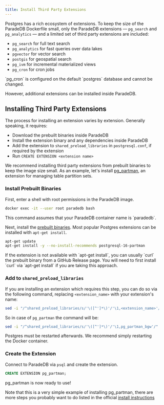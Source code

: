```yaml
---
title: Install Third Party Extensions
---
```


Postgres has a rich ecosystem of extensions. To keep the size of the ParadeDB Dockerfile small, only the ParadeDB extensions — `pg_search` and `pg_analytics` — and a limited set of third party extensions are included:

- `pg_search` for full text search
- `pg_analytics` for fast queries over data lakes
- `pgvector` for vector search
- `postgis` for geospatial search
- `pg_ivm` for incremental materialized views
- `pg_cron` for cron jobs

<Note>
  `pg_cron` is configured on the default `postgres` database and cannot be
  changed.
</Note>

However, additional extensions can be installed inside ParadeDB.

## Installing Third Party Extensions

The process for installing an extension varies by extension. Generally speaking, it requires:

- Download the prebuilt binaries inside ParadeDB
- Install the extension binary and any dependencies inside ParadeDB
- Add the extension to `shared_preload_libraries` in `postgresql.conf`, if required by the extension
- Run `CREATE EXTENSION <extension name>`

We recommend installing third party extensions from prebuilt binaries to keep the image size small. As an
example, let's install [pg_partman](https://github.com/pgpartman/pg_partman), an extension for managing table partition sets.

### Install Prebuilt Binaries

First, enter a shell with root permissions in the ParadeDB image.

```bash
docker exec -it --user root paradedb bash
```

<Note>
  This command assumes that your ParadeDB container name is `paradedb`.
</Note>

Next, install the [prebuilt binaries](https://debian.pkgs.org/sid/debian-main-amd64/postgresql-16-partman_5.1.0-1_amd64.deb.html).
Most popular Postgres extensions can be installed with `apt-get install`.

```bash
apt-get update
apt-get install -y --no-install-recommends postgresql-16-partman
```

<Note>
  If the extension is not available with `apt-get install`, you can usually
  `curl` the prebuilt binary from a GitHub Release page. You will need to first
  install `curl` via `apt-get install` if you are taking this approach.
</Note>

### Add to `shared_preload_libraries`

<Accordion title = "Modifying shared_preload_libraries">

If you are installing an extension which requires this step, you can do so
via the following command, replacing `<extension_name>` with your extension's name:

```bash
sed -i "/^shared_preload_libraries/s/'\([^']*\)'/'\1,<extension_name>'/" /var/lib/postgresql/data/postgresql.conf
```

So in case of `pg_partman` the command will be:

```bash
sed -i "/^shared_preload_libraries/s/'\([^']*\)'/'\1,pg_partman_bgw'/" /var/lib/postgresql/data/postgresql.conf
```

</Accordion>

Postgres must be restarted afterwards. We recommend simply restarting the Docker container.

### Create the Extension

Connect to ParadeDB via `psql` and create the extension.

```sql
CREATE EXTENSION pg_partman;
```

pg_partman is now ready to use!

Note that this is a very simple example of installing pg_partman, there are more steps you probably want to do listed in the official [install instructions](https://github.com/pgpartman/pg_partman?tab=readme-ov-file#installation)
